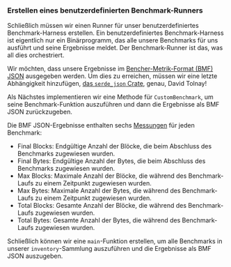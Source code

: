 
### Erstellen eines benutzerdefinierten Benchmark-Runners

Schließlich müssen wir einen Runner für unser benutzerdefiniertes Benchmark-Harness erstellen.
Ein benutzerdefiniertes Benchmark-Harness ist eigentlich nur ein Binärprogramm,
das alle unsere Benchmarks für uns ausführt und seine Ergebnisse meldet.
Der Benchmark-Runner ist das, was all dies orchestriert.

Wir möchten, dass unsere Ergebnisse im [Bencher-Metrik-Format (BMF) JSON][bmf json] ausgegeben werden.
Um dies zu erreichen, müssen wir eine letzte Abhängigkeit hinzufügen,
[das `serde_json` Crate][crates serde json], genau, David Tolnay!

<CargoTomlSerdeJson />

Als Nächstes implementieren wir eine Methode für `CustomBenchmark`, um seine Benchmark-Funktion auszuführen
und dann die Ergebnisse als BMF JSON zurückzugeben.

<PlayGameRsRun />

Die BMF JSON-Ergebnisse enthalten sechs [Messungen][measures] für jeden Benchmark:

- Final Blocks: Endgültige Anzahl der Blöcke, die beim Abschluss des Benchmarks zugewiesen wurden.
- Final Bytes: Endgültige Anzahl der Bytes, die beim Abschluss des Benchmarks zugewiesen wurden.
- Max Blocks: Maximale Anzahl der Blöcke, die während des Benchmark-Laufs zu einem Zeitpunkt zugewiesen wurden.
- Max Bytes: Maximale Anzahl der Bytes, die während des Benchmark-Laufs zu einem Zeitpunkt zugewiesen wurden.
- Total Blocks: Gesamte Anzahl der Blöcke, die während des Benchmark-Laufs zugewiesen wurden.
- Total Bytes: Gesamte Anzahl der Bytes, die während des Benchmark-Laufs zugewiesen wurden.

Schließlich können wir eine `main`-Funktion erstellen, um alle Benchmarks in unserer `inventory`-Sammlung auszuführen
und die Ergebnisse als BMF JSON auszugeben.

<PlayGameMain />

[bmf json]: /de/docs/reference/bencher-metric-format/
[measures]: /de/docs/explanation/benchmarking/#measure

[crates serde json]: https://crates.io/crates/serde_json